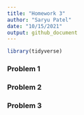 ```yaml
---
title: "Homework 3"
author: "Saryu Patel"
date: "10/15/2021"
output: github_document
---
```


```r
library(tidyverse)
```

### Problem 1

### Problem 2

### Problem 3